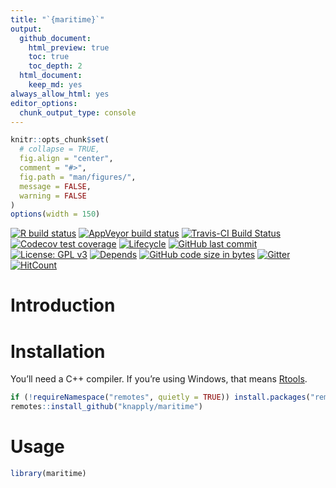 ```yaml
---
title: "`{maritime}`"
output:
  github_document:
    html_preview: true
    toc: true
    toc_depth: 2
  html_document:
    keep_md: yes
always_allow_html: yes
editor_options: 
  chunk_output_type: console
---
```


<!-- README.Rmd generates README.md. -->

```r
knitr::opts_chunk$set(
  # collapse = TRUE,
  fig.align = "center",
  comment = "#>",
  fig.path = "man/figures/",
  message = FALSE,
  warning = FALSE
)
options(width = 150)
```


<!-- badges: start -->
[![R build status](https://github.com/knapply/maritime/workflows/R-CMD-check/badge.svg)](https://github.com/knapply/maritime/actions?workflow=R-CMD-check)
[![AppVeyor build status](https://ci.appveyor.com/api/projects/status/github/knapply/maritime?branch=master&svg=true)](https://ci.appveyor.com/project/knapply/maritime)
[![Travis-CI Build Status](https://travis-ci.org/knapply/maritime.svg?branch=master)](https://travis-ci.org/knapply/maritime)
[![Codecov test coverage](https://codecov.io/gh/knapply/maritime/branch/master/graph/badge.svg)](https://codecov.io/gh/knapply/maritime?branch=master)
[![Lifecycle](https://img.shields.io/badge/lifecycle-experimental-orange.svg)](https://www.tidyverse.org/lifecycle/#experimental)
[![GitHub last commit](https://img.shields.io/github/last-commit/knapply/maritime.svg)](https://github.com/knapply/maritime/commits/master)
[![License: GPL v3](https://img.shields.io/badge/License-GPLv3-blue.svg)](https://www.gnu.org/licenses/gpl-3.0)
[![Depends](https://img.shields.io/badge/Depends-GNU_R>=3.6-blue.svg)](https://www.r-project.org/)
[![GitHub code size in bytes](https://img.shields.io/github/languages/code-size/knapply/maritime.svg)](https://github.com/knapply/maritime)
[![Gitter](https://badges.gitter.im/maritime/community.svg)](https://gitter.im/maritime/community?utm_source=badge&utm_medium=badge&utm_campaign=pr-badge)
[![HitCount](http://hits.dwyl.io/knapply/maritime.svg)](http://hits.dwyl.io/knapply/maritime)
<!-- [![CRAN status](https://www.r-pkg.org/badges/version/maritime)](https://cran.r-project.org/package=maritime) -->
<!-- badges: end -->

# Introduction

# Installation

You'll need a C++ compiler. If you're using Windows, that means [Rtools](https://cran.r-project.org/bin/windows/Rtools/).

```r
if (!requireNamespace("remotes", quietly = TRUE)) install.packages("remotes")
remotes::install_github("knapply/maritime")
```


# Usage

```r
library(maritime)
```


